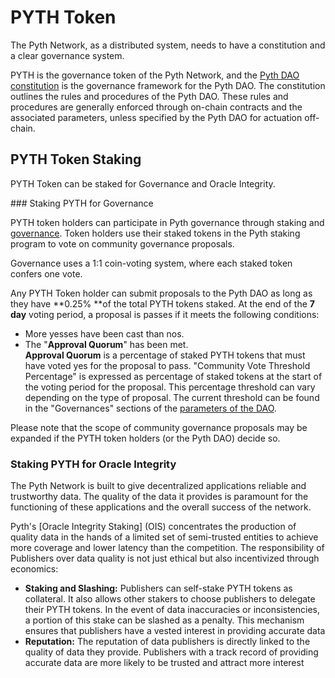 
# PYTH Token

The Pyth Network, as a distributed system, needs to have a constitution and a clear governance system.

PYTH is the governance token of the Pyth Network, and the [Pyth DAO constitution](https://github.com/pyth-network/governance/blob/main/docs/constitution/pyth-dao-constitution.md) is the governance framework for the Pyth DAO. The constitution outlines the rules and procedures of the Pyth DAO. These rules and procedures are generally enforced through on-chain contracts and the associated parameters, unless specified by the Pyth DAO for actuation off-chain.

## PYTH Token Staking

PYTH Token can be staked for Governance and Oracle Integrity.

<Steps>
### Staking PYTH for Governance

PYTH token holders can participate in Pyth governance through staking and [governance](https://staking.pyth.network/). Token holders use their staked tokens in the Pyth staking program to vote on community governance proposals.

Governance uses a 1:1 coin-voting system, where each staked token confers one vote.

Any PYTH Token holder can submit proposals to the Pyth DAO as long as they have **0.25% **of the total PYTH tokens staked.
At the end of the **7 day** voting period, a proposal is passes if it meets the following conditions:

- More yesses have been cast than nos.
- The "**Approval Quorum**" has been met. \
  **Approval Quorum** is a percentage of staked PYTH tokens that must have voted yes for the proposal to pass. "Community Vote Threshold Percentage" is expressed as percentage of staked tokens at the start of the voting period for the proposal. This percentage threshold can vary depending on the type of proposal. The current threshold can be found in the "Governances" sections of the [parameters of the DAO](https://app.realms.today/dao/PYTH/params).

Please note that the scope of community governance proposals may be expanded if the PYTH token holders (or the Pyth DAO) decide so.

### Staking PYTH for Oracle Integrity

The Pyth Network is built to give decentralized applications reliable and trustworthy data. The quality of the data it provides is paramount for the functioning of these applications and the overall success of the network.

Pyth's [Oracle Integrity Staking] (OIS) concentrates the production of quality data in the hands of a limited set of semi-trusted entities to achieve more coverage and lower latency than the competition. The responsibility of Publishers over data quality is not just ethical but also incentivized through economics:

- **Staking and Slashing:** Publishers can self-stake PYTH tokens as collateral. It also allows other stakers to choose publishers to delegate their PYTH tokens. In the event of data inaccuracies or inconsistencies, a portion of this stake can be slashed as a penalty. This mechanism ensures that publishers have a vested interest in providing accurate data
- **Reputation:** The reputation of data publishers is directly linked to the quality of data they provide. Publishers with a track record of providing accurate data are more likely to be trusted and attract more interest

</Steps>

